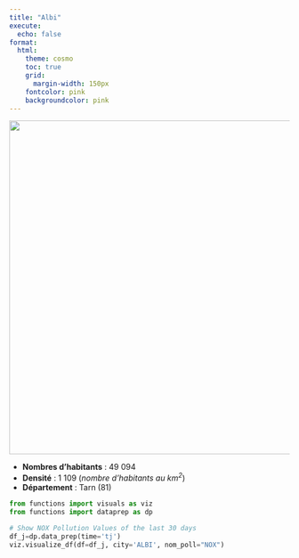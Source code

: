 ```yaml
---
title: "Albi"
execute:
  echo: false
format:
  html:
    theme: cosmo
    toc: true
    grid:
      margin-width: 150px
    fontcolor: pink
    backgroundcolor: pink
---
```



![](albi.svg){width=600px}


* **Nombres d'habitants** : 49 094
* **Densité** : 1 109 (*nombre d'habitants au $km^2$*)
* **Département** : Tarn (81) 

```python
from functions import visuals as viz
from functions import dataprep as dp

# Show NOX Pollution Values of the last 30 days
df_j=dp.data_prep(time='tj')
viz.visualize_df(df=df_j, city='ALBI', nom_poll="NOX")

```
